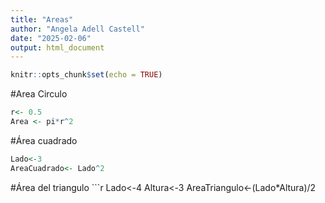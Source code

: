 ```yaml
---
title: "Areas"
author: "Angela Adell Castell"
date: "2025-02-06"
output: html_document
---
```


```r
knitr::opts_chunk$set(echo = TRUE)
```
#Area Circulo

```r

r<- 0.5
Area <- pi*r^2

```
#Área cuadrado
```r
Lado<-3
AreaCuadrado<- Lado^2
```
#Área del triangulo
```r
Lado<-4
Altura<-3
AreaTriangulo<-(Lado*Altura)/2

